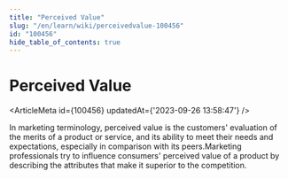 ```yaml
---
title: "Perceived Value"
slug: "/en/learn/wiki/perceivedvalue-100456"
id: "100456"
hide_table_of_contents: true
---
```



# Perceived Value

<ArticleMeta id={100456} updatedAt={'2023-09-26 13:58:47'} />
<div className='border-solid border-b border-t-0 my-4 border-[var(--ifm-color-gray-300)]' />

In marketing terminology, perceived value is the customers' evaluation of the merits of a product or service, and its ability to meet their needs and expectations, especially in comparison with its peers.Marketing professionals try to influence consumers' perceived value of a product by describing the attributes that make it superior to the competition.
